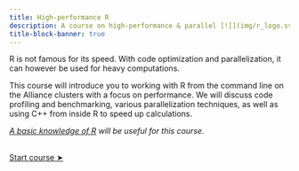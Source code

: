 ```yaml
---
title: High-performance R
description: A course on high-performance & parallel [![](img/r_logo.svg.png){width="1.4em" fig-alt="noshadow"}](https://www.r-project.org/)
title-block-banner: true
---
```


:::{.topdef}

R is not famous for its speed. With code optimization and parallelization, it can however be used for heavy computations.

This course will introduce you to working with R from the command line on the Alliance clusters with a focus on performance. We will discuss code profiling and benchmarking, various parallelization techniques, as well as using C++ from inside R to speed up calculations.

*[A basic knowledge of R](top_intro.qmd) will be useful for this course.*

:::

<br>
[[Start course ➤](hpc_run.qmd)]{.topinline}
